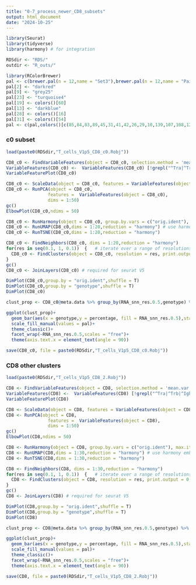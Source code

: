 ```yaml
---
title: "0-7_process_newer_CD8_subsets"
output: html_document
date: "2024-10-25"
---
```


```r
library(Seurat)
library(tidyverse)
library(harmony) # for integration
```

```r
RDSdir <- "RDS/"
outdir <- "R_outs/"
```


```r
library(RColorBrewer)
pal <- c(brewer.pal(n = 12,name = "Set3"),brewer.pal(n = 12,name = "Paired"),brewer.pal(n = 8,name = "Accent"))
pal[2] <- "darkred"
pal[9] <- "grey25"
pal[23] <- "turquoise4"
pal[19] <- colors()[60]
pal[13] <- "darkblue"
pal[28] <- colors()[16]
pal[31] <- colors()[54] 
pal <- c(pal,colors()[c(85,84,83,89,45,31,41,42,26,29,10,139,107,108,120,109,119,121,143)])
```

### c0 subset


```r
load(paste0(RDSdir,"T_cells_V1p5_CD8_c0.Robj"))
```

```r
CD8_c0 <- FindVariableFeatures(object = CD8_c0, selection.method = 'mean.var.plot', mean.cutoff = c(0.0125, 5), dispersion.cutoff = c(0.5, Inf))
VariableFeatures(CD8_c0) <-  VariableFeatures(CD8_c0) [!grepl("^Tra|^Trb|^Igh|^Igk|Mamu-a", VariableFeatures(CD8_c0))]
VariableFeaturePlot(CD8_c0)

CD8_c0 <- ScaleData(object = CD8_c0, features = VariableFeatures(object = CD8_c0), vars.to.regress = c("nCount_RNA", "percent.mt","percent.ribo"))
CD8_c0 <- RunPCA(object = CD8_c0,
                features =  VariableFeatures(object = CD8_c0),
                dims = 1:50)
gc()
ElbowPlot(CD8_c0,ndims = 50)
```

```r
CD8_c0 <- RunHarmony(object = CD8_c0, group.by.vars = c("orig.ident"), max.iter.harmony = 20)
CD8_c0 <- RunUMAP(CD8_c0,dims = 1:20,reduction = "harmony") # use harmony embedding for downstream analysis
CD8_c0 <- RunTSNE(CD8_c0,dims = 1:20,reduction = "harmony")

CD8_c0 <- FindNeighbors(CD8_c0, dims = 1:20,reduction = "harmony")
for(res in seq(0.1, 1, 0.1))  {   # iterate over a range of resolutions
  CD8_c0 <- FindClusters(object = CD8_c0, resolution = res, print.output = 0, save.SNN = TRUE)
} 
gc()
CD8_c0 <- JoinLayers(CD8_c0) # required for seurat V5
```



```r
DimPlot(CD8_c0,group.by = "orig.ident",shuffle = T)
DimPlot(CD8_c0,group.by = "genotype",shuffle = T)
DimPlot(CD8_c0)
```

```r
clust_prop <- CD8_c0@meta.data %>% group_by(RNA_snn_res.0.5,genotype) %>% summarise(n = n()) %>% ungroup() %>% group_by(genotype) %>% mutate(percentage = 100*n/sum(n))
```

```r
ggplot(clust_prop)+
  geom_bar(aes(x = genotype,y = percentage, fill = RNA_snn_res.0.5),stat = "identity", position = "dodge")+
  scale_fill_manual(values = pal)+
  theme_classic()+
  facet_wrap(~RNA_snn_res.0.5,scales = "free")+
  theme(axis.text.x = element_text(angle = 90))
```


```r
save(CD8_c0, file = paste0(RDSdir,"T_cells_V1p5_CD8_c0.Robj"))
```

### CD8 other clusters

```r
load(paste0(RDSdir,"T_cells_V1p5_CD8_2.Robj"))
```

```r
CD8 <- FindVariableFeatures(object = CD8, selection.method = 'mean.var.plot', mean.cutoff = c(0.0125, 5), dispersion.cutoff = c(0.5, Inf))
VariableFeatures(CD8) <-  VariableFeatures(CD8) [!grepl("^Tra|^Trb|^Igh|^Igk|Mamu-a", VariableFeatures(CD8))]
VariableFeaturePlot(CD8)

CD8 <- ScaleData(object = CD8, features = VariableFeatures(object = CD8), vars.to.regress = c("nCount_RNA", "percent.mt","percent.ribo"))
CD8 <- RunPCA(object = CD8,
                features =  VariableFeatures(object = CD8),
                dims = 1:50)
gc()
ElbowPlot(CD8,ndims = 50)
```

```r
CD8 <- RunHarmony(object = CD8, group.by.vars = c("orig.ident"), max.iter.harmony = 20)
CD8 <- RunUMAP(CD8,dims = 1:30,reduction = "harmony") # use harmony embedding for downstream analysis
CD8 <- RunTSNE(CD8,dims = 1:30,reduction = "harmony")

CD8 <- FindNeighbors(CD8, dims = 1:30,reduction = "harmony")
for(res in seq(0.1, 1, 0.1))  {   # iterate over a range of resolutions
  CD8 <- FindClusters(object = CD8, resolution = res, print.output = 0, save.SNN = TRUE)
} 
gc()
CD8 <- JoinLayers(CD8) # required for seurat V5
```

```r
DimPlot(CD8,group.by = "orig.ident",shuffle = T)
DimPlot(CD8,group.by = "genotype",shuffle = T)
DimPlot(CD8)
```
```r
clust_prop <- CD8@meta.data %>% group_by(RNA_snn_res.0.5,genotype) %>% summarise(n = n()) %>% ungroup() %>% group_by(genotype) %>% mutate(percentage = 100*n/sum(n))
```

```r
ggplot(clust_prop)+
  geom_bar(aes(x = genotype,y = percentage, fill = RNA_snn_res.0.5),stat = "identity", position = "dodge")+
  scale_fill_manual(values = pal)+
  theme_classic()+
  facet_wrap(~RNA_snn_res.0.5,scales = "free")+
  theme(axis.text.x = element_text(angle = 90))
```

```r
save(CD8, file = paste0(RDSdir,"T_cells_V1p5_CD8_2.Robj"))
```


